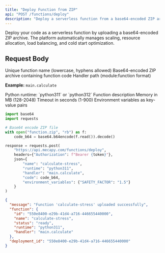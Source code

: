 ```yaml
---
title: "Deploy Function from ZIP"
api: "POST /functions/deploy"
description: "Deploy a serverless function from a base64-encoded ZIP archive"
---
```


Deploy your code as a serverless function by uploading a base64-encoded ZIP archive. The platform automatically manages scaling, resource allocation, load balancing, and cold start optimization.

## Request Body

<ParamField body="name" type="string" required>
  Unique function name (lowercase, hyphens allowed)
</ParamField>

<ParamField body="code" type="string" required>
  Base64-encoded ZIP archive containing function code
</ParamField>

<ParamField body="handler" type="string" required>
  Handler path (module:function format)
  
  **Example:** `main.calculate`
</ParamField>

<ParamField body="runtime" type="string" required>
  Python runtime: `python311` or `python312`
</ParamField>

<ParamField body="description" type="string">
  Function description
</ParamField>

<ParamField body="memory_limit" type="integer" default="512">
  Memory in MB (128-2048)
</ParamField>

<ParamField body="timeout" type="integer" default="300">
  Timeout in seconds (1-900)
</ParamField>

<ParamField body="environment_variables" type="object">
  Environment variables as key-value pairs
</ParamField>

<RequestExample>

```python Python
import base64
import requests

# Base64 encode ZIP file
with open("function.zip", "rb") as f:
    code_b64 = base64.b64encode(f.read()).decode()

response = requests.post(
    "https://api.mecapy.com/functions/deploy",
    headers={"Authorization": f"Bearer {token}"},
    json={
        "name": "calculate-stress",
        "runtime": "python311",
        "handler": "main.calculate",
        "code": code_b64,
        "environment_variables": {"SAFETY_FACTOR": "1.5"}
    }
)
```

</RequestExample>

<ResponseExample>

```json Success
{
  "message": "Function 'calculate-stress' uploaded successfully",
  "function": {
    "id": "550e8400-e29b-41d4-a716-446655440000",
    "name": "calculate-stress",
    "status": "ready",
    "runtime": "python311",
    "handler": "main.calculate"
  },
  "deployment_id": "550e8400-e29b-41d4-a716-446655440000"
}
```

</ResponseExample>
